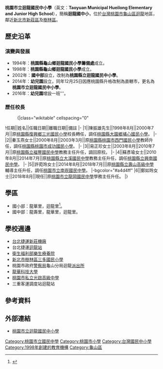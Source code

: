 {{Infobox_School
|name           =桃園市立迴龍國民中小學
|other_name     =Taoyuan Municipal Hueilong Elementary and Junior High School
|image          =[[File:Hui_Long_Junior_Primary_School_Logo.gif|300px]]
|motto          =健康、快樂、卓越、感恩
|established    =1998年
|type           =市立[[國民中學|國民中學]]暨[[國民小學|國民小學]]
|district       ={{flagicon|TWN}} [[桃園市|桃園市]][[龜山區|龜山區]]
|principal      =鄭如玲
|grades         =國中部三年制，共10班。<br>七年級3班<br>八年級3班<br>九年級3班<br>國小部六年制，共12班。<br>一年級2班<br>二年級2班<br>三年級2班<br>四年級2班<br>五年級2班<br>六年級2班
|faculty        =60人
|staff          =8人
|students       =國中部133（2022年）<br>國小部234（2022年）<br> 總計367
|address        =333桃園市龜山區萬壽路一段168號
|tel            =886-2-8209-6088
|fax            =886-2-8209-6099
|website        =[http://www.hles.tyc.edu.tw/ http://www.hles.tyc.edu.tw/]
}}
'''桃園市立迴龍國民中小學'''（英文：'''Taoyuan Municipal Hueilong Elementary and Junior High School'''），簡稱'''迴龍國中小'''，位於[[台灣|台灣]][[桃園市|桃園市]][[龜山區|龜山區]][[迴龍_(台灣)|迴龍]]地區，鄰近[[新北市|新北市]][[新莊區|新莊區]]及[[樹林區|樹林區]]。

==歷史沿革==
===演變與發展===
*1994年：'''桃園縣龜山鄉迴龍國民小學籌備處'''成立。
*1998年：'''桃園縣龜山鄉迴龍國民小學'''成立。
*2002年：'''國中部'''設立，改制為'''桃園縣立迴龍國民中小學'''。
*2014年：'''幼兒園'''設立，同年12月25日因應桃園縣升格改制為直轄市，更名為'''桃園市立迴龍國民中小學'''。
*2016年：'''幼兒園'''增設一班'''。

===歷任校長===
<!--原任校名以任職時校名為主，不需要更為現今名稱-->
:{|class="wikitable" cellspacing="0"
!任期||姓名||任職日期||離職日期||備註
|-
|1||陳振雄先生||1998年8月||2000年7月||原[[桃園市復興區三光國民小學|桃園縣復興鄉三光國民小學]]校長轉任，調任[[桃園市大園區埔心國民小學|桃園縣大園鄉埔心國民小學]]。
|-
|2||秦玉燕女士||2000年8月||2003年3月||原[[桃園市桃園區西門國民小學|桃園縣桃園市西門國民小學]]教師升任，調任[[桃園市桃園區成功國民小學|桃園縣桃園市成功國民小學]]。
|-
|3||易正珍女士||2003年8月||2010年7月||原[[桃園市立福豐國民中學|桃園縣立福豐國民中學]]教務主任升任，調回原校。
|-
|4||蘇彥瑜女士||2010年8月||2014年7月||原[[桃園市立大溪國民中學|桃園縣立大溪國民中學]]教務主任升任，調任[[桃園市立興南國民中學|桃園縣立興南國民中學]]。
|-
|5||許菀玲女士||2014年8月||2018年7月|||原[[桃園市立壽山高級中等學校|桃園縣立壽山高級中學]]輔導主任升任，調任[[桃園市立南崁國民中學|桃園市立南崁國民中學]]。
|-bgcolor="#a4d4ff"
|6||鄭如玲女士||2018年8月||現任||原[[桃園市立龍岡國民中學|桃園市立龍岡國民中學]]學務主任升任。
|}

==學區==
*國小部：龍華里，迴龍里<ref>{{Cite web |url=http://www.tyc.edu.tw/home.jsp?id=42&parentpath=0,41 |title=桃園市107學年度國民中小學學區劃分一覽表 |accessdate=2018-07-14 |archive-date=2018-06-16 |archive-url=https://web.archive.org/web/20180616054954/http://www.tyc.edu.tw/home.jsp?id=42&parentpath=0,41 |dead-url=no }}</ref>。
*國中部：龍壽里，龍華里，迴龍里。

== 學校週邊 ==
*[[台北捷運|台北捷運]][[新莊機廠|新莊機廠]]
*台北捷運[[迴龍站|迴龍站]]
*[[衛生福利部|衛生福利部]][[樂生療養院|樂生療養院]]
*[http://www.sdes.ntpc.edu.tw/ 新北市樹林區三多國民小學] {{Wayback|url=http://www.sdes.ntpc.edu.tw/ |date=20120329184820 }}
*桃園市政府[[警察局|警察局]]龜山分局迴龍[[派出所|派出所]]
*[[龍華科技大學|龍華科技大學]]
*[[桃園市私立光啟高級中學|桃園市私立光啟高級中學]]
*三重客運調度站迴龍站

==參考資料==
{{reflist}}

== 外部連結 ==
*[http://www.hles.tyc.edu.tw/ 桃園市立迴龍國民中小學] {{Wayback|url=http://www.hles.tyc.edu.tw/ |date=20110926045820 }}

{{桃園市國民中學}}

[[Category:桃園市立國民中學|Category:桃園市立國民中學]]
[[Category:桃園市小學|Category:桃園市小學]]
[[Category:台灣國民中小學|Category:台灣國民中小學]]
[[Category:1998年創建的教育機構|Category:1998年創建的教育機構]]
[[Category:龜山區|Category:龜山區]]